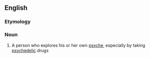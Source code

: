 ==English==
{{wikipedia}}
===Etymology===
{{confix|psycho|naut}}

===Noun===
{{en-noun}}

# A person who explores his or her own [[psyche]], especially by taking [[psychedelic]] drugs